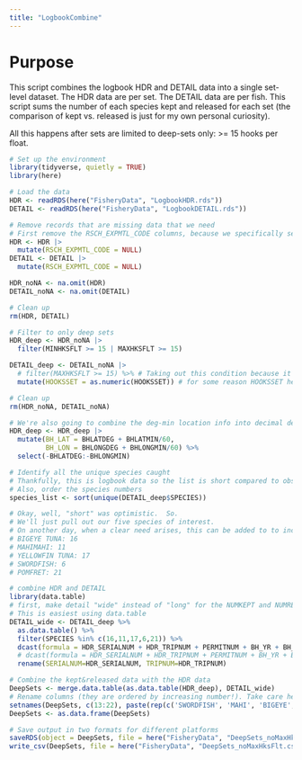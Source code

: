 ```yaml
---
title: "LogbookCombine"
---
```


# Purpose
This script combines the logbook HDR and DETAIL data into a single set-level 
dataset.  The HDR data are per set.  The DETAIL data are per fish.  This script
sums the number of each species kept and released for each set (the comparison
of kept vs. released is just for my own personal curiosity).  

All this happens after sets are limited to deep-sets only: >= 15 hooks per float.

```r
# Set up the environment
library(tidyverse, quietly = TRUE)
library(here)
```

```r
# Load the data
HDR <- readRDS(here("FisheryData", "LogbookHDR.rds"))
DETAIL <- readRDS(here("FisheryData", "LogbookDETAIL.rds"))
```

```r
# Remove records that are missing data that we need
# First remove the RSCH_EXPMTL_CODE columns, because we specifically selected ones that were empty
HDR <- HDR |>
  mutate(RSCH_EXPMTL_CODE = NULL)
DETAIL <- DETAIL |>
  mutate(RSCH_EXPMTL_CODE = NULL)

HDR_noNA <- na.omit(HDR)
DETAIL_noNA <- na.omit(DETAIL)

# Clean up
rm(HDR, DETAIL)
```

```r
# Filter to only deep sets
HDR_deep <- HDR_noNA |>
  filter(MINHKSFLT >= 15 | MAXHKSFLT >= 15)

DETAIL_deep <- DETAIL_noNA |>
  # filter(MAXHKSFLT >= 15) %>% # Taking out this condition because it's often 0 in early 1995
  mutate(HOOKSSET = as.numeric(HOOKSSET)) # for some reason HOOKSSET here is a character which causes issues later on

# Clean up
rm(HDR_noNA, DETAIL_noNA)
```

```r
# We're also going to combine the deg-min location info into decimal degrees and get rid of the old (annoying) columns
HDR_deep <- HDR_deep |>
  mutate(BH_LAT = BHLATDEG + BHLATMIN/60,
         BH_LON = BHLONGDEG + BHLONGMIN/60) %>% 
  select(-BHLATDEG:-BHLONGMIN)
```

```r
# Identify all the unique species caught
# Thankfully, this is logbook data so the list is short compared to observer data
# Also, order the species numbers
species_list <- sort(unique(DETAIL_deep$SPECIES))

# Okay, well, "short" was optimistic.  So.
# We'll just pull out our five species of interest.  
# On another day, when a clear need arises, this can be added to to include additional species
# BIGEYE TUNA: 16
# MAHIMAHI: 11
# YELLOWFIN TUNA: 17
# SWORDFISH: 6
# POMFRET: 21
```

```r
# combine HDR and DETAIL
library(data.table)
# first, make detail "wide" instead of "long" for the NUMKEPT and NUMRELEASED columns for our five species
# This is easiest using data.table 
DETAIL_wide <- DETAIL_deep %>% 
  as.data.table() %>% 
  filter(SPECIES %in% c(16,11,17,6,21)) %>% 
  dcast(formula = HDR_SERIALNUM + HDR_TRIPNUM + PERMITNUM + BH_YR + BH_MON + HOOKSSET ~ SPECIES, value.var=c('NUMKEPT', 'NUMRELEASED'), fun.aggregate = sum)  %>% 
  # dcast(formula = HDR_SERIALNUM + HDR_TRIPNUM + PERMITNUM + BH_YR + BH_MON + HOOKSSET + MAXHKSFLT ~ SPECIES, value.var=c('NUMKEPT', 'NUMRELEASED'), fun.aggregate = sum) %>% 
  rename(SERIALNUM=HDR_SERIALNUM, TRIPNUM=HDR_TRIPNUM)

# Combine the kept&released data with the HDR data
DeepSets <- merge.data.table(as.data.table(HDR_deep), DETAIL_wide)
# Rename columns (they are ordered by increasing number!). Take care here to make sure you are renaming them correctly
setnames(DeepSets, c(13:22), paste(rep(c('SWORDFISH', 'MAHI', 'BIGEYE', 'YELLOWFIN', 'POMFRET'), 2), rep(c('KEPT', 'RELEASED'), each=5), sep='_'))
DeepSets <- as.data.frame(DeepSets)
```

```r
# Save output in two formats for different platforms
saveRDS(object = DeepSets, file = here("FisheryData", "DeepSets_noMaxHksFlt.rds"))
write_csv(DeepSets, file = here("FisheryData", "DeepSets_noMaxHksFlt.csv"))
```





